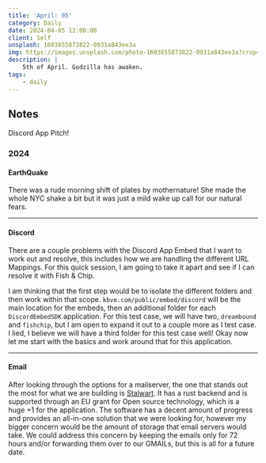 ```yaml
---
title: 'April: 05'
category: Daily
date: 2024-04-05 12:00:00
client: Self
unsplash: 1603855873822-0931a843ee3a
img: https://images.unsplash.com/photo-1603855873822-0931a843ee3a?crop=entropy&cs=srgb&fm=jpg&ixid=MnwzNjM5Nzd8MHwxfHJhbmRvbXx8fHx8fHx8fDE2ODE3NDg2ODY&ixlib=rb-4.0.3&q=85
description: |
    5th of April. Godzilla has awaken.
tags:
    - daily
---
```




<MDXJS>

## Notes

Discord App Pitch!

</MDXJS>


<MDXJS>

### 2024

<MDXJS>

#### EarthQuake

There was a rude morning shift of plates by mothernature!
She made the whole NYC shake a bit but it was just a mild wake up call for our natural fears.

</MDXJS>

---

<MDXJS>

#### Discord

There are a couple problems with the Discord App Embed that I want to work out and resolve, this includes how we are handling the different URL Mappings.
For this quick session, I am going to take it apart and see if I can resolve it with Fish & Chip.

I am thinking that the first step would be to isolate the different folders and then work within that scope.
`kbve.com/public/embed/discord` will be the main location for the embeds, then an additional folder for each `DiscordEmbedSDK` application.
For this test case, we will have two, `dreambound` and `fishchip`, but I am open to expand it out to a couple more as I test case.
I lied, I believe we will have a third folder for this test case well! Okay now let me start with the basics and work around that for this application.

</MDXJS>

---

<MDXJS>

#### Email

After looking through the options for a mailserver, the one that stands out the most for what we are building is [Stalwart](https://github.com/stalwartlabs/mail-server).
It has a rust backend and is supported through an EU grant for Open source technology, which is a huge +1 for the application.
The software has a decent amount of progress and provides an all-in-one solution that we were looking for, however my bigger concern would be the amount of storage that email servers would take.
We could address this concern by keeping the emails only for 72 hours and/or forwarding them over to our GMAILs, but this is all for a future date.

</MDXJS>


</MDXJS>